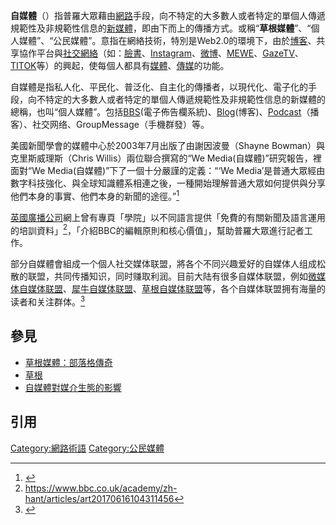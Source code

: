 {{Redirect2|草根媒體|書籍|草根媒體：部落格傳奇}}
{{Multiple issues|
{{Tone|time=2018-5-26}}
{{Refimprove|time=2018-5-26}}
{{External links|time=2020-11-14T02:00:02+00:00}}
{{原创研究|time=2018-5-26}}
}}
{{noteTA
|G1=IT
|T=zh-tw:自媒體;zh-cn:自媒体;
|1=zh-tw:自媒體;zh-cn:自媒体;
}}
'''自媒體'''（{{lang-en|'''self-media'''或'''we media'''}}）指普羅大眾藉由[[網路|網路]]手段，向不特定的大多數人或者特定的單個人傳遞規範性及非規範性信息的[[新媒體|新媒體]]，即由下而上的傳播方式。或稱“'''草根媒體'''”、“個人媒體”、“公民媒體”。意指在網絡技術，特別是Web2.0的環境下，由於[[博客|博客]]、共享協作平台與[[社交網絡|社交網絡]]（如：[[臉書|臉書]]、[[Instagram|Instagram]]、[[微博|微博]]、[http://MEWE.com MEWE]、[http://GazeTV.com GazeTV]、[[TITOK|TITOK]]等）的興起，使每個人都具有[[媒體|媒體]]、[[傳媒|傳媒]]的功能。

自媒體是指私人化、平民化、普泛化、自主化的傳播者，以現代化、電子化的手段，向不特定的大多數人或者特定的單個人傳遞規範性及非規範性信息的新媒體的總稱，也叫“個人媒體”。包括[[BBS|BBS]](電子佈告欄系統)、[[網誌|Blog]](博客)、[[播客|Podcast]]（播客）、社交网络、GroupMessage（手機群發）等。

美國新聞學會的媒體中心於2003年7月出版了由謝因波曼（Shayne Bowman）與克里斯威理斯（Chris Willis）兩位聯合撰寫的“We Media(自媒體)”研究報告，裡面對“We Media(自媒體)”下了一個十分嚴謹的定義：“‘We Media’是普通大眾經由數字科技強化、與全球知識體系相連之後，一種開始理解普通大眾如何提供與分享他們本身的事實、他們本身的新聞的途徑。”<ref>{{Cite web|title=自媒体 - MBA智库文档|url=https://doc.mbalib.com/view/3e710c13bafd885a514e92061291b105.html|accessdate=2020-10-01|work=doc.mbalib.com}}</ref>

[[英國廣播公司|英國廣播公司]]網上曾有專頁「學院」以不同語言提供「免費的有關新聞及語言運用的培訓資料」<ref>https://www.bbc.co.uk/academy/zh-hant/articles/art20170616104311456</ref>，「介紹BBC的編輯原則和核心價值」，幫助普羅大眾進行記者工作。

部分自媒體會組成一个個人社交媒体联盟，將各个不同兴趣爱好的自媒体人组成松散的联盟，共同传播知识，同时赚取利润。目前大陆有很多自媒体联盟，例如[[微媒体自媒体联盟|微媒体自媒体联盟]]、[[犀牛自媒体联盟|犀牛自媒体联盟]]、[[草根自媒体联盟|草根自媒体联盟]]等，各个自媒体联盟拥有海量的读者和关注群体。<ref>{{cite news |author1=杨波 |title=新媒体观察：如何看待自媒体联盟的“最大之争” |url=http://it.people.com.cn/n/2015/0107/c1009-26345027.html |accessdate=2020-06-12 |work=人民网 |agency=人民日报社}}</ref>

== 參見 ==
* [[草根媒體：部落格傳奇|草根媒體：部落格傳奇]]
* [[草根|草根]]
* [http://weiwuhui.com/5578.html 自媒體對媒介生態的影響]

== 引用 ==
{{Reflist}}

{{DEFAULTSORT:self-meida}}
[[Category:網路術語|Category:網路術語]]
[[Category:公民媒體|Category:公民媒體]]